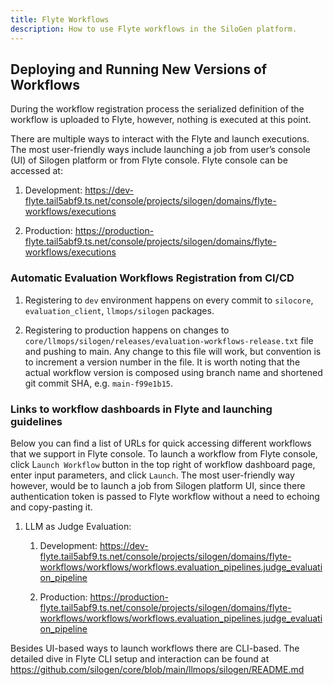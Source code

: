 ```yaml
---
title: Flyte Workflows
description: How to use Flyte workflows in the SiloGen platform.
---
```


## Deploying and Running New Versions of Workflows

During the workflow registration process the serialized definition of the workflow is uploaded to Flyte, however, nothing is executed at this point.

There are multiple ways to interact with the Flyte and launch executions. The most user-friendly ways include launching a job from user’s console (UI) of Silogen platform or from Flyte console. Flyte console can be accessed at:

1. Development: https://dev-flyte.tail5abf9.ts.net/console/projects/silogen/domains/flyte-workflows/executions

1. Production: https://production-flyte.tail5abf9.ts.net/console/projects/silogen/domains/flyte-workflows/executions

### Automatic Evaluation Workflows Registration from CI/CD

1. Registering to `dev` environment happens on every commit to `silocore`, `evaluation_client`, `llmops/silogen` packages.

1. Registering to production happens on changes to `core/llmops/silogen/releases/evaluation-workflows-release.txt` file and pushing to main. Any change to this file will work, but convention is to increment a version number in the file. It is worth noting that the actual workflow version is composed using branch name and shortened git commit SHA, e.g. `main-f99e1b15`.

### Links to workflow dashboards in Flyte and launching guidelines

Below you can find a list of URLs for quick accessing different workflows that we support in Flyte console. To launch a workflow from Flyte console, click L`aunch Workflow` button in the top right of workflow dashboard page, enter input parameters, and click `Launch`. The most user-friendly way however, would be to launch a job from Silogen platform UI, since there authentication token is passed to Flyte workflow without a need to echoing and copy-pasting it.

1. LLM as Judge Evaluation:

   1. Development: https://dev-flyte.tail5abf9.ts.net/console/projects/silogen/domains/flyte-workflows/workflows/workflows.evaluation_pipelines.judge_evaluation_pipeline

   1. Production: https://production-flyte.tail5abf9.ts.net/console/projects/silogen/domains/flyte-workflows/workflows/workflows.evaluation_pipelines.judge_evaluation_pipeline

Besides UI-based ways to launch workflows there are CLI-based. The detailed dive in Flyte CLI setup and interaction can be found at https://github.com/silogen/core/blob/main/llmops/silogen/README.md
